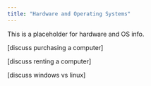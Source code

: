 ```yaml
---
title: "Hardware and Operating Systems"
---
```


This is a placeholder for hardware and OS info.

[discuss purchasing a computer]

[discuss renting a computer]

[discuss windows vs linux]